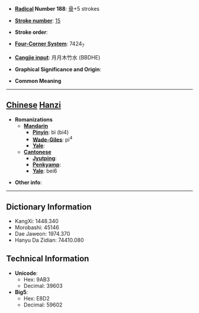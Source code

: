 * '''[[Wiktionary:Chinese radical index| Radical]] Number 188''': [[Wiktionary:Chinese radical index 骨|骨]]+5 strokes

* '''[[Wiktionary:Chinese total strokes index|Stroke number]]''': [[Wiktionary:Chinese total strokes index 15|15]]

* '''Stroke order''': 

* '''[[Wiktionary:Chinese four corner index|Four-Corner System]]''': 7424<sub>7</sub>

* '''[[Wiktionary:Chinese Cangjie index|Cangjie input]]''': 月月木竹水 (BBDHE)

* '''Graphical Significance and Origin''': 

* '''Common Meaning'''

----

== [[Chinese]] [[Hanzi]] ==

* '''Romanizations'''
** '''[[Mandarin]]'''
*** '''[[Pinyin]]''': bì (bi4)
*** '''[[Wade-Giles]]''': pi<sup>4</sup>
*** '''[[Yale]]''': 
** '''[[Cantonese]]'''
*** '''[[Jyutping]]''':
*** '''[[Penkyamp]]''': 
*** '''[[Yale]]''': bei6

* '''Other info''': 

----

== Dictionary Information ==

* KangXi: 1448.340
* Morobashi: 45146
* Dae Jaweon: 1974.370
* Hanyu Da Zidian: 74410.080

== Technical Information ==

* '''Unicode''':
** Hex: 9AB3
** Decimal: 39603
* '''Big5''':
** Hex: E8D2
** Decimal: 59602